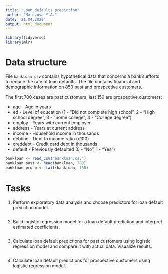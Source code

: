 ```yaml
---
title: "Loan defaults prediction"
author: "Morozova Y.A."
date: '21.04.2020'
output: html_document
---
```


```r
library(tidyverse)
library(mlr)
```

# Data structure

File `bankloan.csv` contains hypothetical data that concerns a bank's efforts to reduce the rate of loan defaults. The file contains financial and demographic information on 850 past and prospective customers. 

The first 700 cases are past customers, last 150 are prospective customers:

- age - Age in years  
- ed - Level of education (1 - "Did not complete high school", 2 - "High school degree", 3 - "Some college", 4 - "College degree")  
- employ - Years with current employer  
- address - Years at current address  
- income - Household income in thousands  
- debtinc - Debt to income ratio (x100)  
- creddebt - Credit card debt in thousands  
- default - Previously defaulted (0 - "No", 1 - "Yes")

```r
bankloan <- read_csv("bankloan.csv")
bankloan_past <- head(bankloan, 700)
bankloan_prosp <- tail(bankloan, 150)
```

# Tasks

1) Perform exploratory data analysis and choose predictors for loan default prediction model.

```r

```

2) Build logistic regression model for a loan default prediction and interpret estimated coefficients.

```r

```

3) Calculate loan default predictions for past customers using logistic regression model and compare it with actual data. Visualize results.

```r

```

4) Calculate loan default predictions for prospective customers using logistic regression model.